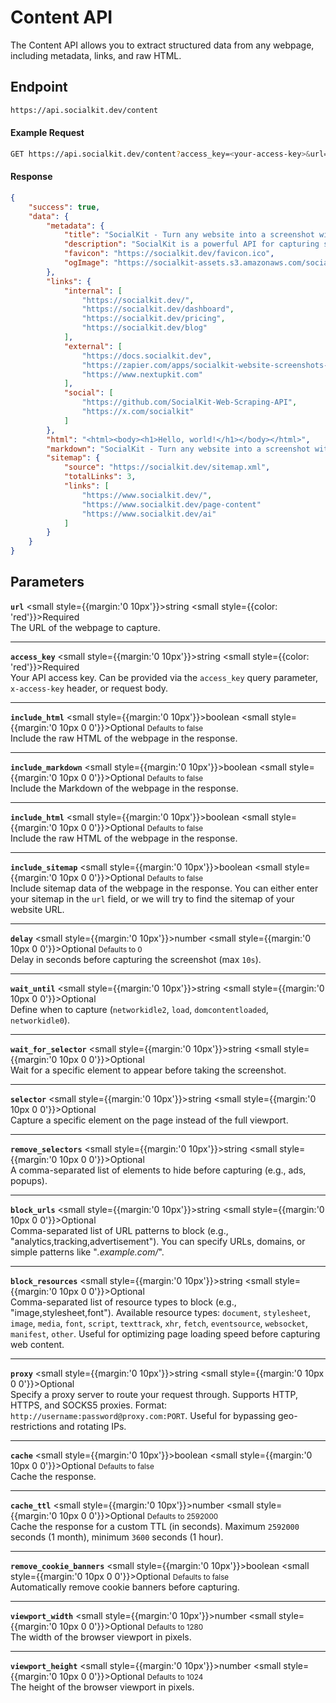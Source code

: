 # Content API

The Content API allows you to extract structured data from any webpage, including metadata, links, and raw HTML.

## Endpoint

```bash copy
https://api.socialkit.dev/content
```

#### Example Request

```bash copy
GET https://api.socialkit.dev/content?access_key=<your-access-key>&url=https://socialkit.dev
```

#### Response

```json
{
	"success": true,
	"data": {
		"metadata": {
			"title": "SocialKit - Turn any website into a screenshot with our powerful Screenshot API",
			"description": "SocialKit is a powerful API for capturing screenshots, extracting HTML, gathering links, and summarizing content—all with a simple request.",
			"favicon": "https://socialkit.dev/favicon.ico",
			"ogImage": "https://socialkit-assets.s3.amazonaws.com/socialkit-og+(1).png"
		},
		"links": {
			"internal": [
				"https://socialkit.dev/",
				"https://socialkit.dev/dashboard",
				"https://socialkit.dev/pricing",
				"https://socialkit.dev/blog"
			],
			"external": [
				"https://docs.socialkit.dev",
				"https://zapier.com/apps/socialkit-website-screenshots-p/integrations",
				"https://www.nextupkit.com"
			],
			"social": [
				"https://github.com/SocialKit-Web-Scraping-API",
				"https://x.com/socialkit"
			]
		},
		"html": "<html><body><h1>Hello, world!</h1></body></html>",
		"markdown": "SocialKit - Turn any website into a screenshot with our powerful Screenshot API...",
		"sitemap": {
			"source": "https://socialkit.dev/sitemap.xml",
			"totalLinks": 3,
			"links": [
				"https://www.socialkit.dev/",
				"https://www.socialkit.dev/page-content"
				"https://www.socialkit.dev/ai"
			]
		}
	}
}
```

## Parameters

**`url`** <small style={{margin:'0 10px'}}>string</small> <small style={{color: 'red'}}>Required</small><br/>
The URL of the webpage to capture.

---

**`access_key`** <small style={{margin:'0 10px'}}>string</small> <small style={{color: 'red'}}>Required</small><br/>
Your API access key. Can be provided via the `access_key` query parameter, `x-access-key` header, or request body.

---

**`include_html`** <small style={{margin:'0 10px'}}>boolean</small> <small style={{margin:'0  10px  0 0'}}>Optional</small> <small>Defaults to false</small><br/>
Include the raw HTML of the webpage in the response.

---

**`include_markdown`** <small style={{margin:'0 10px'}}>boolean</small> <small style={{margin:'0  10px  0 0'}}>Optional</small> <small>Defaults to false</small><br/>
Include the Markdown of the webpage in the response.

---

**`include_html`** <small style={{margin:'0 10px'}}>boolean</small> <small style={{margin:'0  10px  0 0'}}>Optional</small> <small>Defaults to false</small><br/>
Include the raw HTML of the webpage in the response.

---

**`include_sitemap`** <small style={{margin:'0 10px'}}>boolean</small> <small style={{margin:'0  10px  0 0'}}>Optional</small> <small>Defaults to false</small><br/>
Include sitemap data of the webpage in the response. You can either enter your sitemap in the `url` field, or we will try to find the sitemap of your website URL.

---

**`delay`** <small style={{margin:'0 10px'}}>number</small> <small style={{margin:'0  10px  0 0'}}>Optional</small> <small>Defaults to 0</small><br/>
Delay in seconds before capturing the screenshot (max `10s`).

---

**`wait_until`** <small style={{margin:'0 10px'}}>string</small> <small style={{margin:'0  10px  0 0'}}>Optional</small> <br/>
Define when to capture (`networkidle2`, `load`, `domcontentloaded`, `networkidle0`).

---

**`wait_for_selector`** <small style={{margin:'0 10px'}}>string</small> <small style={{margin:'0  10px  0 0'}}>Optional</small> <br/>
Wait for a specific element to appear before taking the screenshot.

---

**`selector`** <small style={{margin:'0 10px'}}>string</small> <small style={{margin:'0  10px  0 0'}}>Optional</small> <br/>
Capture a specific element on the page instead of the full viewport.

---

**`remove_selectors`** <small style={{margin:'0 10px'}}>string</small> <small style={{margin:'0  10px  0 0'}}>Optional</small> <br/>
A comma-separated list of elements to hide before capturing (e.g., ads, popups).

---

**`block_urls`** <small style={{margin:'0 10px'}}>string</small> <small style={{margin:'0  10px  0 0'}}>Optional</small> <br/>
Comma-separated list of URL patterns to block (e.g., "analytics,tracking,advertisement"). You can specify URLs, domains, or simple patterns like "_.example.com/_".

---

**`block_resources`** <small style={{margin:'0 10px'}}>string</small> <small style={{margin:'0  10px  0 0'}}>Optional</small> <br/>
Comma-separated list of resource types to block (e.g., "image,stylesheet,font"). Available resource types:
`document`, `stylesheet`, `image`, `media`, `font`, `script`, `texttrack`, `xhr`, `fetch`, `eventsource`, `websocket`, `manifest`, `other`. Useful for optimizing page loading speed before capturing web content.

---

**`proxy`** <small style={{margin:'0 10px'}}>string</small> <small style={{margin:'0  10px  0 0'}}>Optional</small> <br/>
Specify a proxy server to route your request through. Supports HTTP, HTTPS, and SOCKS5 proxies. Format: `http://username:password@proxy.com:PORT`. Useful for bypassing geo-restrictions and rotating IPs.

---

**`cache`** <small style={{margin:'0 10px'}}>boolean</small> <small style={{margin:'0  10px  0 0'}}>Optional</small> <small>Defaults to false</small><br/>
Cache the response.

---

**`cache_ttl`** <small style={{margin:'0 10px'}}>number</small> <small style={{margin:'0  10px  0 0'}}>Optional</small> <small>Defaults to 2592000</small><br/>
Cache the response for a custom TTL (in seconds). Maximum `2592000` seconds (1 month), minimum `3600` seconds (1 hour).

---

**`remove_cookie_banners`** <small style={{margin:'0 10px'}}>boolean</small> <small style={{margin:'0  10px  0 0'}}>Optional</small> <small>Defaults to false</small><br/>
Automatically remove cookie banners before capturing.

---

**`viewport_width`** <small style={{margin:'0 10px'}}>number</small> <small style={{margin:'0  10px  0 0'}}>Optional</small> <small>Defaults to 1280</small><br/>
The width of the browser viewport in pixels.

---

**`viewport_height`** <small style={{margin:'0 10px'}}>number</small> <small style={{margin:'0  10px  0 0'}}>Optional</small> <small>Defaults to 1024</small><br/>
The height of the browser viewport in pixels.
